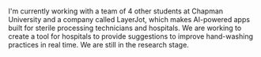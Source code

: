 \
I'm currently working with a team of 4 other students at Chapman University
and a company called LayerJot, which makes AI-powered apps built for sterile processing technicians and hospitals. 
We are working to create a tool for hospitals to provide
suggestions to improve hand-washing practices in real time. We are still in the research stage. 
<object data="/images/Essay Final 2.pdf" type="application/pdf" width="100%" height="800px"></object>